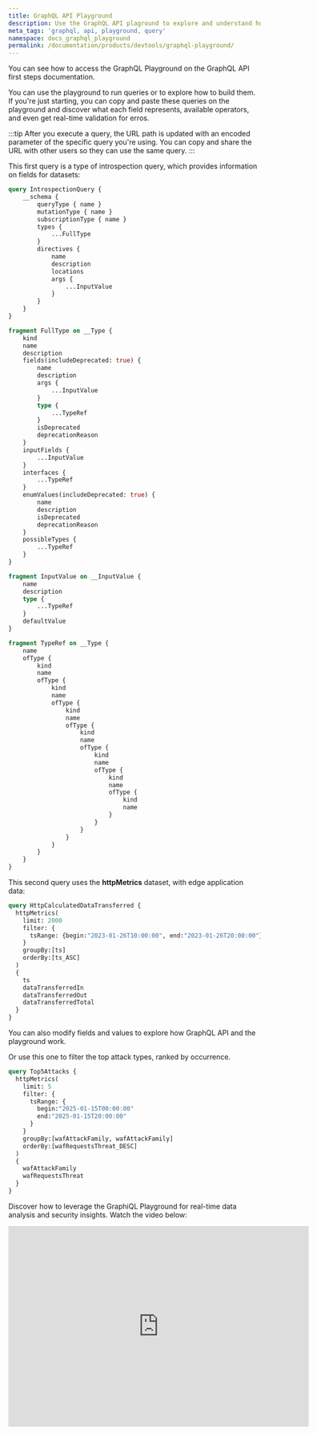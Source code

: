 ```yaml
---
title: GraphQL API Playground
description: Use the GraphQL API plaground to explore and understand how it works.
meta_tags: 'graphql, api, playground, query'
namespace: docs_graphql_playground
permalink: /documentation/products/devtools/graphql-playground/
---
```



You can see how to access the GraphQL Playground on the GraphQL API first steps documentation.

<LinkButton link="/en/documentation/devtools/graphql-api/first-steps/#accessing-graphql-playground" label="access graphql playground" severity="secondary" />

You can use the playground to run queries or to explore how to build them. If you're just starting, you can copy and paste these queries on the playground and discover what each field represents, available operators, and even get real-time validation for erros.

:::tip
After you execute a query, the URL path is updated with an encoded parameter of the specific query you're using. You can copy and share the URL with other users so they can use the same query.
:::

This first query is a type of introspection query, which provides information on fields for datasets:

```graphql
query IntrospectionQuery {
    __schema {
        queryType { name }
        mutationType { name }
        subscriptionType { name }
        types {
            ...FullType       
        }
        directives {
            name
            description
            locations
            args {
                ...InputValue        
            }
        }
    }
}

fragment FullType on __Type {
    kind
    name
    description
    fields(includeDeprecated: true) {
        name
        description
        args {
            ...InputValue
        }
        type {
            ...TypeRef
        }
        isDeprecated
        deprecationReason
    }
    inputFields {
        ...InputValue
    }
    interfaces {
        ...TypeRef
    }
    enumValues(includeDeprecated: true) {
        name
        description
        isDeprecated
        deprecationReason
    }
    possibleTypes {
        ...TypeRef
    }
}

fragment InputValue on __InputValue {
    name
    description
    type { 
        ...TypeRef 
    }
    defaultValue
}

fragment TypeRef on __Type {
    name
    ofType {
        kind
        name
        ofType {
            kind
            name
            ofType {
                kind
                name
                ofType {
                    kind
                    name
                    ofType {
                        kind
                        name
                        ofType {
                            kind
                            name
                            ofType {
                                kind
                                name
                            }
                        }
                    }
                }
            }
        }
    }
}
```

This second query uses the **httpMetrics** dataset, with edge application data:

```graphql
query HttpCalculatedDataTransferred {
  httpMetrics(
    limit: 2000
    filter: {
      tsRange: {begin:"2023-01-26T10:00:00", end:"2023-01-26T20:00:00"}
    }
    groupBy:[ts]
    orderBy:[ts_ASC]
  )
  {
    ts
    dataTransferredIn
    dataTransferredOut
    dataTransferredTotal
  }
}
```

You can also modify fields and values to explore how GraphQL API and the playground work.

Or use this one to filter the top attack types, ranked by occurrence.

```graphql
query Top5Attacks {
  httpMetrics(
    limit: 5
    filter: {
      tsRange: {
        begin:"2025-01-15T00:00:00"
        end:"2025-01-15T20:00:00"
      }
    }
    groupBy:[wafAttackFamily, wafAttackFamily]
    orderBy:[wafRequestsThreat_DESC]
  )
  {
    wafAttackFamily
    wafRequestsThreat
  }
}
```

Discover how to leverage the GraphiQL Playground for real-time data analysis and security insights. Watch the video below:
<div class="cms-embed">
  <iframe width="600" height="400" src="https://www.youtube.com/embed/0V_MlxWoYPU?si=AEOBC1TcBuuvUXzg" loading="lazy" title="YouTube video player" frameborder="0" allow="accelerometer; autoplay; clipboard-write; encrypted-media; gyroscope; picture-in-picture; web-share" allowfullscreen></iframe>
</div>
